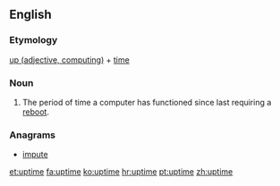 ==English==

===Etymology===
[[up#Adjective|up (adjective, computing)]] + [[time]]

===Noun===
{{en-noun|s|-}}

# {{context|computing}} The period of time a computer has functioned since last requiring a [[reboot]].

===Anagrams===
* [[impute#English|impute]]

[[et:uptime]]
[[fa:uptime]]
[[ko:uptime]]
[[hr:uptime]]
[[pt:uptime]]
[[zh:uptime]]